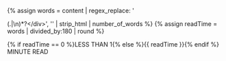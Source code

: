 <!-- We do not need consider html-tags and modal dialogs content when calculate the total number of words -->

{% assign words = content | regex_replace: '<div className='modal-body'>(.|\n)*?<\/div>', '' | strip_html | number_of_words %}
{% assign readTime = words | divided_by:180 | round %}

<div className='read-time'>
  <span className='glyphicon glyphicon-time read-time__icon'></span>
  <span className='read-time__caption'>
    {% if readTime == 0 %}LESS THAN 1{% else %}{{ readTime }}{% endif %} MINUTE READ
  </span>
</div>
